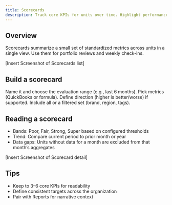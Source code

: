 ```yaml
---
title: Scorecards
description: Track core KPIs for units over time. Highlight performance bands and trends at a glance.
---
```



## Overview

Scorecards summarize a small set of standardized metrics across units in a single view. Use them for portfolio reviews and weekly check-ins.

<DevOnly>[Insert Screenshot of Scorecards list]</DevOnly>

## Build a scorecard

<Steps>
  <Step title="Create scorecard">Name it and choose the evaluation range (e.g., last 6 months).</Step>
  <Step title="Select metrics">Pick metrics (QuickBooks or formula). Define direction (higher is better/worse) if supported.</Step>
  <Step title="Choose units">Include all or a filtered set (brand, region, tags).</Step>
</Steps>

## Reading a scorecard

- Bands: Poor, Fair, Strong, Super based on configured thresholds
- Trend: Compare current period to prior month or year
- Data gaps: Units without data for a month are excluded from that month’s aggregates

<DevOnly>[Insert Screenshot of Scorecard detail]</DevOnly>

## Tips

- Keep to 3–6 core KPIs for readability
- Define consistent targets across the organization
- Pair with Reports for narrative context

